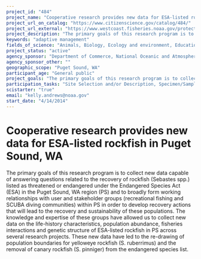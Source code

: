 ```yaml
---
project_id: "484"
project_name: "Cooperative research provides new data for ESA-listed rockfish in Puget Sound, WA"
project_url_on_catalog: "https://www.citizenscience.gov/catalog/484/"
project_url_external: "https://www.westcoast.fisheries.noaa.gov/protected_species/rockfish/rockfish_in_puget_sound.html"
project_description: "The primary goals of this research program is to collect new data capable of answering questions related to the recovery of rockfish (Sebastes spp.) listed as threatened or endangered under the Endangered Species Act (ESA) in the Puget Sound, WA region (PS) and to broadly form working relationships with user and stakeholder groups (recreational fishing and SCUBA diving communities) within PS in order to develop recovery actions that will lead to the recovery and sustainability of these populations. The knowledge and expertise of these groups have allowed us to collect new data on the life-history characteristics, population abundance, fisheries interactions and genetic structure of ESA-listed rockfish in PS across several research projects. These new data have led to the re-drawing of population boundaries for yelloweye rockfish (S. ruberrimus) and the removal of canary rockfish (S. pinniger) from the endangered species list."
keywords: "adaptive management"
fields_of_science: "Animals, Biology, Ecology and environment, Education, Nature and outdoors, Ocean/water and marine, Science policy"
project_status: "active"
agency_sponsor: "Department of Commerce, National Oceanic and Atmospheric Administration (NOAA)"
agency_sponsor_other: ""
geographic_scope: "Puget Sound, WA"
participant_age: "General public"
project_goals: "The primary goals of this research program is to collect new data capable of answering questions related to the recovery of rockfish (Sebastes spp.) listed as threatened or endangered under the Endangered Species Act (ESA) in the Puget Sound, WA region (PS) and to broadly form working relationships with user and stakeholder groups (recreational fishing and SCUBA diving communities) within PS in order to develop recovery actions that will lead to the recovery and sustainability of these populations."
participation_tasks: "Site Selection and/or Description, Specimen/Sample Collection"
scistarter: "true"
email: "kelly.andrews@noaa.gov"
start_date: "4/14/2014"
---
```


# Cooperative research provides new data for ESA-listed rockfish in Puget Sound, WA

The primary goals of this research program is to collect new data capable of answering questions related to the recovery of rockfish (Sebastes spp.) listed as threatened or endangered under the Endangered Species Act (ESA) in the Puget Sound, WA region (PS) and to broadly form working relationships with user and stakeholder groups (recreational fishing and SCUBA diving communities) within PS in order to develop recovery actions that will lead to the recovery and sustainability of these populations. The knowledge and expertise of these groups have allowed us to collect new data on the life-history characteristics, population abundance, fisheries interactions and genetic structure of ESA-listed rockfish in PS across several research projects. These new data have led to the re-drawing of population boundaries for yelloweye rockfish (S. ruberrimus) and the removal of canary rockfish (S. pinniger) from the endangered species list.
